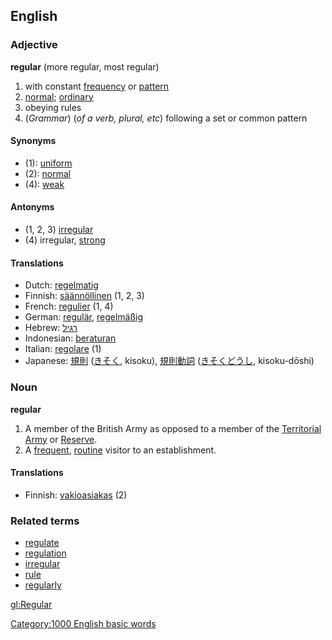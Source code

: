 ==English==

===Adjective===
'''regular''' (more regular, most regular)
# with constant [[frequency]] or [[pattern]]
# [[normal]]; [[ordinary]]
# obeying rules
# (''Grammar'') (''of a verb, plural, etc'') following a set or common pattern

====Synonyms====
*(1): [[uniform]]
*(2): [[normal]]
*(4): [[weak]]

====Antonyms====
*(1, 2, 3) [[irregular]]
*(4) irregular, [[strong]]

====Translations====
*Dutch: [[regelmatig]]
*Finnish: [[säännöllinen]] (1, 2, 3)
*French: [[regulier]] (1, 4)
*German: [[regulär]], [[regelmäßig]]
*Hebrew: [[רגיל]]
*Indonesian: [[atur|beraturan]]
*Italian: [[regolare]] (1)
*Japanese: [[規則]] ([[きそく]], kisoku), [[規則]][[動詞]] ([[きそく]][[どうし]], kisoku-dōshi)

===Noun===
'''regular'''
#A member of the British Army as opposed to a member of the [[Territorial Army]] or [[Reserve]].
#A [[frequent]], [[routine]] visitor to an establishment.

====Translations====
*Finnish: [[vakioasiakas]] (2)

===Related terms===
*[[regulate]]
*[[regulation]]
*[[irregular]]
*[[rule]]
*[[regularly]]

[[gl:Regular]]
[[Category:1000 English basic words]]